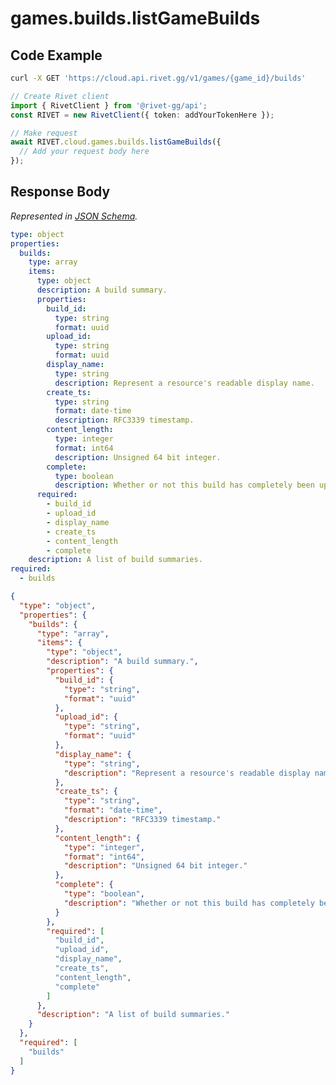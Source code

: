 
# games.builds.listGameBuilds

## Code Example

<CodeGroup title='Request' tag='GET' label='https://cloud.api.rivet.gg/v1/games/{game_id}/builds'>

```bash {{ title: 'cURL' }}
curl -X GET 'https://cloud.api.rivet.gg/v1/games/{game_id}/builds'
```

```ts
// Create Rivet client
import { RivetClient } from '@rivet-gg/api';
const RIVET = new RivetClient({ token: addYourTokenHere });

// Make request
await RIVET.cloud.games.builds.listGameBuilds({
  // Add your request body here
});
```

</CodeGroup>


## Response Body

_Represented in [JSON Schema](https://json-schema.org/)._

<CodeGroup title='Response'>

```yaml
type: object
properties:
  builds:
    type: array
    items:
      type: object
      description: A build summary.
      properties:
        build_id:
          type: string
          format: uuid
        upload_id:
          type: string
          format: uuid
        display_name:
          type: string
          description: Represent a resource's readable display name.
        create_ts:
          type: string
          format: date-time
          description: RFC3339 timestamp.
        content_length:
          type: integer
          format: int64
          description: Unsigned 64 bit integer.
        complete:
          type: boolean
          description: Whether or not this build has completely been uploaded.
      required:
        - build_id
        - upload_id
        - display_name
        - create_ts
        - content_length
        - complete
    description: A list of build summaries.
required:
  - builds

```

```json
{
  "type": "object",
  "properties": {
    "builds": {
      "type": "array",
      "items": {
        "type": "object",
        "description": "A build summary.",
        "properties": {
          "build_id": {
            "type": "string",
            "format": "uuid"
          },
          "upload_id": {
            "type": "string",
            "format": "uuid"
          },
          "display_name": {
            "type": "string",
            "description": "Represent a resource's readable display name."
          },
          "create_ts": {
            "type": "string",
            "format": "date-time",
            "description": "RFC3339 timestamp."
          },
          "content_length": {
            "type": "integer",
            "format": "int64",
            "description": "Unsigned 64 bit integer."
          },
          "complete": {
            "type": "boolean",
            "description": "Whether or not this build has completely been uploaded."
          }
        },
        "required": [
          "build_id",
          "upload_id",
          "display_name",
          "create_ts",
          "content_length",
          "complete"
        ]
      },
      "description": "A list of build summaries."
    }
  },
  "required": [
    "builds"
  ]
}
```

</CodeGroup>


